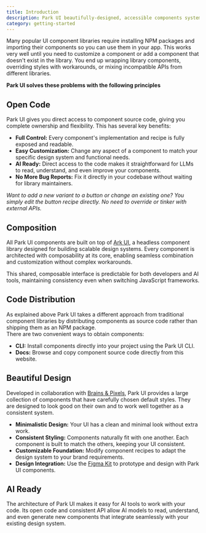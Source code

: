 ```yaml
---
title: Introduction
description: Park UI beautifully-designed, accessible components system and code distribution platform. Built with Panda CSS and supporting a wide range of JS frameworks
category: getting-started
---
```


Many popular UI component libraries require installing NPM packages and importing their components so you can use them in your app. 
This works very well until you need to customize a component or add a component that doesn't exist in the library. 
You end up wrapping library components, overriding styles with workarounds, or mixing incompatible APIs from different libraries.

**Park UI solves these problems with the following principles**

## Open Code

Park UI gives you direct access to component source code, giving you complete ownership and flexibility. This has several key benefits:

* **Full Control:** Every component's implementation and recipe is fully exposed and readable.
* **Easy Customization:** Change any aspect of a component to match your specific design system and functional needs.
* **AI Ready:** Direct access to the code makes it straightforward for LLMs to read, understand, and even improve your components.
* **No More Bug Reports:** Fix it directly in your codebase without waiting for library maintainers.

*Want to add a new variant to a button or change an existing one? You simply edit the button recipe directly. No need to override or tinker with external APIs.*

## Composition

All Park UI components are built on top of [Ark UI](https://ark-ui.com), a headless component library designed for building scalable design systems. 
Every component is architected with composability at its core, enabling seamless combination and customization without complex workarounds.

This shared, composable interface is predictable for both developers and AI tools, maintaining consistency even when switching JavaScript frameworks.

## Code Distribution

As explained above Park UI takes a different approach from traditional component libraries by distributing components as source code rather than shipping them as an NPM package. <br />There are two convenient ways to obtain components:

* **CLI:** Install components directly into your project using the Park UI CLI.
* **Docs:** Browse and copy component source code directly from this website.


## Beautiful Design

Developed in collaboration with [Brains & Pixels](https://x.com/Brainsandpixels), Park UI provides a large collection of components that have carefully chosen default styles.
They are designed to look good on their own and to work well together as a consistent system.

* **Minimalistic Design:** Your UI has a clean and minimal look without extra work.
* **Consistent Styling:** Components naturally fit with one another. Each component is built to match the others, keeping your UI consistent.
* **Customizable Foundation:** Modify component recipes to adapt the design system to your brand requirements.
* **Design Integration:** Use the [Figma Kit](/docs/overview/figma) to prototype and design with Park UI components.

## AI Ready

The architecture of Park UI makes it easy for AI tools to work with your code. Its open code and consistent API allow AI models to read, understand, and even generate new components that integrate seamlessly with your existing design system.